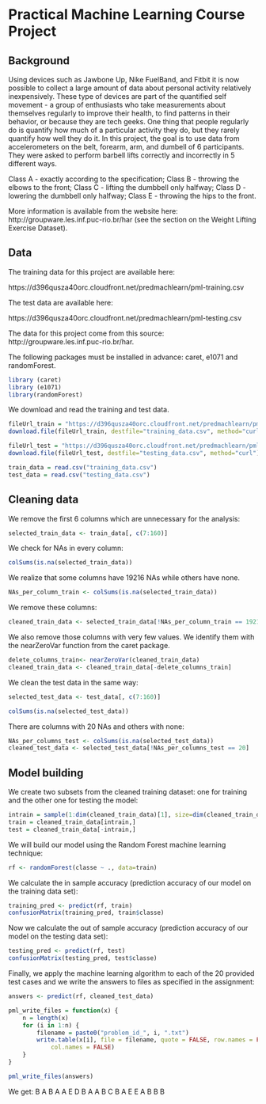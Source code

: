 
# Practical Machine Learning Course Project

## Background

Using devices such as Jawbone Up, Nike FuelBand, and Fitbit it is now possible to collect a large amount of data about personal activity relatively inexpensively. These type of devices are part of the quantified self movement - a group of enthusiasts who take measurements about themselves regularly to improve their health, to find patterns in their behavior, or because they are tech geeks. One thing that people regularly do is quantify how much of a particular activity they do, but they rarely quantify how well they do it. In this project, the goal is to use data from accelerometers on the belt, forearm, arm, and dumbell of 6 participants. They were asked to perform barbell lifts correctly and incorrectly in 5 different ways. 

Class A - exactly according to the specification; 
Class B - throwing the elbows to the front; 
Class C - lifting the dumbbell only halfway; 
Class D - lowering the dumbbell only halfway; 
Class E - throwing the hips to the front.

More information is available from the website here: http://groupware.les.inf.puc-rio.br/har (see the section on the Weight Lifting Exercise Dataset). 

## Data 

The training data for this project are available here: 

https://d396qusza40orc.cloudfront.net/predmachlearn/pml-training.csv

The test data are available here: 

https://d396qusza40orc.cloudfront.net/predmachlearn/pml-testing.csv

The data for this project come from this source: http://groupware.les.inf.puc-rio.br/har. 

The following packages must be installed in advance: caret, e1071 and randomForest.

```r
library (caret)
library (e1071)
library(randomForest)
```

We download and read the training and test data.

```r
fileUrl_train = "https://d396qusza40orc.cloudfront.net/predmachlearn/pml-training.csv"
download.file(fileUrl_train, destfile="training_data.csv", method="curl")

fileUrl_test = "https://d396qusza40orc.cloudfront.net/predmachlearn/pml-testing.csv"
download.file(fileUrl_test, destfile="testing_data.csv", method="curl")

train_data = read.csv("training_data.csv")
test_data = read.csv("testing_data.csv")

```

## Cleaning data

We remove the first 6 columns which are unnecessary for the analysis:

```r
selected_train_data <- train_data[, c(7:160)]
```
We check for NAs in every column:
```r
colSums(is.na(selected_train_data))
```
We realize that some columns have 19216 NAs while others have none.
```r
NAs_per_column_train <- colSums(is.na(selected_train_data)) 
```
We remove these columns:
```r
cleaned_train_data <- selected_train_data[!NAs_per_column_train == 19216]
```
We also remove those columns with very few values. We identify them with the nearZeroVar function from the caret package.

```r
delete_columns_train<- nearZeroVar(cleaned_train_data)
cleaned_train_data <- cleaned_train_data[-delete_columns_train]
```
We clean the test data in the same way:
```r
selected_test_data <- test_data[, c(7:160)]

```
```r
colSums(is.na(selected_test_data))
```

There are columns with 20 NAs and others with none:
```r
NAs_per_columns_test <- colSums(is.na(selected_test_data)) 
cleaned_test_data <- selected_test_data[!NAs_per_columns_test == 20]

```

## Model building

We create two subsets from the cleaned training dataset: one for training and the other one for testing the model:
```r
intrain = sample(1:dim(cleaned_train_data)[1], size=dim(cleaned_train_data)[1] * 0.8, replace=F)
train = cleaned_train_data[intrain,]
test = cleaned_train_data[-intrain,]
```
We will build our model using the Random Forest machine learning technique:
```r
rf <- randomForest(classe ~ ., data=train)
```

We calculate the in sample accuracy (prediction accuracy of our model on the training data set):

```r
training_pred <- predict(rf, train)
confusionMatrix(training_pred, train$classe)
```

Now we calculate the out of sample accuracy (prediction accuracy of our model on the testing data set):
```r
testing_pred <- predict(rf, test)
confusionMatrix(testing_pred, test$classe)

```

Finally, we apply the machine learning algorithm to each of the 20 provided test cases and we write the answers to files as specified in the assignment:

```r
answers <- predict(rf, cleaned_test_data)
```

```r
pml_write_files = function(x) {
    n = length(x)
    for (i in 1:n) {
        filename = paste0("problem_id_", i, ".txt")
        write.table(x[i], file = filename, quote = FALSE, row.names = FALSE, 
            col.names = FALSE)
    }
}

pml_write_files(answers)
```

We get: B A B A A E D B A A B C B A E E A B B B



